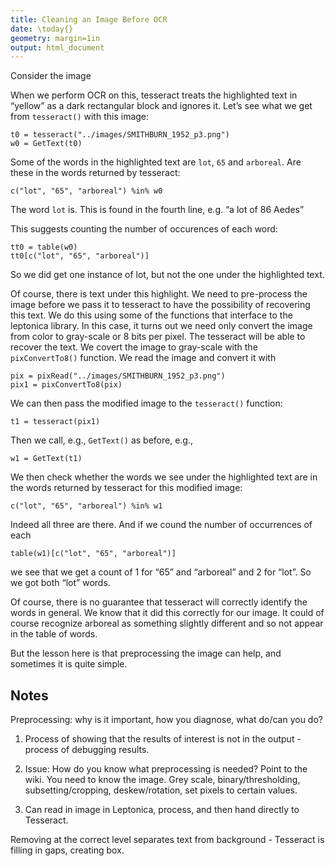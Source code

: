 ```yaml
---
title: Cleaning an Image Before OCR
date: \today{}
geometry: margin=1in
output: html_document
---
```


Consider the image

[missing]:../images/SMITHBURN_1952_p3.png

When we perform OCR on this,
tesseract treats the highlighted text in "yellow" as a dark rectangular
block and ignores it.
Let's see what we get from `tesseract()` with this image:
```
t0 = tesseract("../images/SMITHBURN_1952_p3.png")
w0 = GetText(t0)
```
Some of the words in the highlighted text are `lot`, `65` and `arboreal`.
Are these in the words returned by tesseract:
```
c("lot", "65", "arboreal") %in% w0
```
The word `lot` is.  This is found in the fourth line, e.g. "a lot of 86 Aedes"

This suggests counting the number of occurences of each word:
```
tt0 = table(w0)
tt0[c("lot", "65", "arboreal")]
```
So we did  get one instance of lot, but not the one under the highlighted text.

Of course, there is text under this highlight.
We need to pre-process the image before we pass it to tesseract to have the possibility of
recovering this text.
We do this using some of the functions that interface to the leptonica library.
In this case,
it turns out we need only convert the image from color to gray-scale or 8 bits per pixel.
The tesseract will be able to recover the text.
We covert the image to gray-scale with the  `pixConvertTo8()` function.
We read the image and convert it with
```
pix = pixRead("../images/SMITHBURN_1952_p3.png")
pix1 = pixConvertTo8(pix)
```
We can then pass the modified image  to the `tesseract()` function:
```
t1 = tesseract(pix1)
```
Then we call, e.g., `GetText()` as before, e.g.,
```
w1 = GetText(t1)
```
We then check whether the words we see under the highlighted text are in the words
returned by tesseract for this modified image:
```
c("lot", "65", "arboreal") %in% w1
```
Indeed all three are there.
And if we cound the number of occurrences of each
```
table(w1)[c("lot", "65", "arboreal")]
```
we see that we get a count of 1 for "65" and "arboreal" and 2 for "lot".
So we got both "lot" words.

Of course, there is no guarantee that tesseract will correctly identify
the words in general.  We know that it did this correctly for our image.
It could of course recognize arboreal as something slightly different and so
not appear in the table of words.

But the lesson here is that preprocessing the image can help, and sometimes
it is quite simple.

## Notes

Preprocessing: why is it important, how you diagnose, what do/can you
do?

1. Process of showing that the results of interest is not in the
   output - process of debugging results.
   
1. Issue: How do you know what preprocessing is needed? Point to the
   wiki. You need to know the image. Grey scale, binary/thresholding,
   subsetting/cropping, deskew/rotation, set pixels to certain values.
   
1. Can read in image in Leptonica, process, and then hand directly to
   Tesseract. 
   
Removing at the correct level separates text from background -
Tesseract is filling in gaps, creating box.
